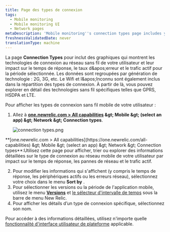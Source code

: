 ```yaml
---
title: Page des types de connexion
tags:
  - Mobile monitoring
  - Mobile monitoring UI
  - Network pages
metaDescription: 'Mobile monitoring''s connection types page includes your mobile wireless connection types and their response time, network failure rate, and traffic.'
freshnessValidatedDate: never
translationType: machine
---
```


La page <DNT>**Connection Types**</DNT> pour <InlinePopover type="mobile" />inclut des graphiques qui montrent les technologies de connexion au réseau sans fil de votre utilisateur et leur impact sur le temps de réponse, le taux d&amp;apos;erreur et le trafic actif pour la période sélectionnée. Les données sont regroupées par génération de technologie : 2G, 3G, etc. Le Wifi et l&amp;apos;Inconnu sont également inclus dans la répartition des types de connexion. À partir de là, vous pouvez explorer en détail des technologies sans fil spécifiques telles que GPRS, HSDPA et LTE.

Pour afficher les types de connexion sans fil mobile de votre utilisateur :

1. Allez à <DNT>**[one.newrelic.com &gt; All capabilities](https://one.newrelic.com/all-capabilities) &amp;gt; Mobile &amp;gt; (select an app) &amp;gt; Network &amp;gt; Connection types**</DNT>.

   <img title="connection types.png" alt="connection types.png" src="/images/mobile_screenshot-full_connection-types-summary.webp" />

<figcaption>
  <DNT>**[one.newrelic.com &gt; All capabilities](https://one.newrelic.com/all-capabilities) &amp;gt; Mobile &amp;gt; (select an app) &amp;gt; Network &amp;gt; Connection types**</DNT>:Utilisez cette page pour afficher, trier ou explorer des informations détaillées sur le type de connexion au réseau mobile de votre utilisateur par impact sur le temps de réponse, les pannes de réseau et le trafic actif.
</figcaption>

2. Pour modifier les informations qui s&apos;affichent (y compris le temps de réponse, les périphériques actifs ou les erreurs réseau), sélectionnez votre choix dans le menu <DNT>**Sort by**</DNT> .
3. Pour sélectionner les versions ou la période de l&apos;application mobile, utilisez le menu [<DNT>**Versions**</DNT>](/docs/mobile-apps/versions) et [le sélecteur d&apos;intervalle de temps](/docs/query-your-data/explore-query-data/dashboards/manage-your-dashboard/#dash-time-picker) sous la barre de menu New Relic.
4. Pour afficher les détails d’un type de connexion spécifique, sélectionnez son nom.

Pour accéder à des informations détaillées, utilisez n&apos;importe quelle [fonctionnalité d&apos;interface utilisateur de plateforme](/docs/new-relic-solutions/new-relic-one/introduction-new-relic-platform) applicable.